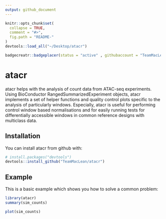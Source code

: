 ```yaml
---
output: github_document
---
```


<!-- README.md is generated from README.Rmd. Please edit that file -->

```r
knitr::opts_chunk$set(
  collapse = TRUE,
  comment = "#>",
  fig.path = "README-"
)
devtools::load_all("~/Desktop/atacr")

badgecreatr::badgeplacer(status = "active" , githubaccount = "TeamMacLean",githubrepo = "atacr")
```

# atacr

atacr helps with the analysis of count data from ATAC-seq experiments. Using BioConductor RangedSummarizedExperiment objects, atacr implements a set of helper functions and quality control plots specific to the analysis of particularly windows. Especially, atacr is useful for performing control window based normalisations and for easily running tests for differentially accessible windows in common reference designs with multiclass data.

## Installation

You can install atacr from github with:

```r
# install.packages("devtools")
devtools::install_github("TeamMacLean/atacr")
```



## Example

This is a basic example which shows you how to solve a common problem:

```r
library(atacr)
summary(sim_counts)
```

```r
plot(sim_counts)
```
